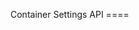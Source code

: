 Container Settings API ====

<div id='redoc-container'>
</div>
<script>
  (function() {
  Redoc.init('/_static/api/platform_container_settings_authorized_api.json', {}, document.getElementById('redoc-container'), () => {
    window.prepareRedocMenu ? window.prepareRedocMenu() : setTimeout(() => {
      window.prepareRedocMenu()
    }, 2000)
  })})();
</script>
